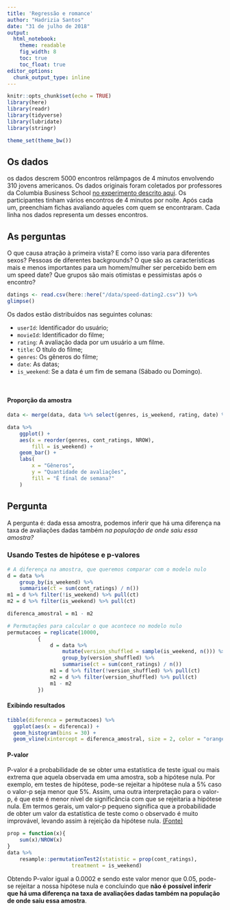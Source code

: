 ```yaml
---
title: 'Regressão e romance'
author: "Hadrizia Santos"
date: "31 de julho de 2018"
output: 
  html_notebook:
    theme: readable
    fig_width: 8
    toc: true
    toc_float: true
editor_options: 
  chunk_output_type: inline
---
```


```r
knitr::opts_chunk$set(echo = TRUE)
library(here)
library(readr)
library(tidyverse)
library(lubridate)
library(stringr)

theme_set(theme_bw())
```

## Os dados
os dados descrem 5000 encontros relâmpagos de 4 minutos envolvendo 310 jovens americanos. Os dados originais foram coletados por professores da Columbia Business School [no experimento descrito aqui](http://faculty.chicagobooth.edu/emir.kamenica/documents/genderDifferences.pdf). Os participantes tinham vários encontros de 4 minutos por noite. Após cada um, preenchiam fichas avaliando aqueles com quem se encontraram. Cada linha nos dados representa um desses encontros.

## As perguntas
O que causa atração à primeira vista? E como isso varia para diferentes sexos? Pessoas de diferentes backgrounds? O que são as características mais e menos importantes para um homem/mulher ser percebido bem em um speed date? Que grupos são mais otimistas e pessimistas após o encontro?


```r
datings <- read.csv(here::here("/data/speed-dating2.csv")) %>%
glimpse()
```

Os dados estão distribuídos nas seguintes colunas:

* `userId`: Identificador do usuário;
* `movieId`: Identificador do filme;
* `rating`: A avaliação dada por um usuário a um filme.
* `title`: O título do filme;
* `genres`: Os gêneros do filme;
* `date`: As datas;
* `is_weekend`: Se a data é um fim de semana (Sábado ou Domingo).

<br>

#### Proporção da amostra

```r
data <- merge(data, data %>% select(genres, is_weekend, rating, date) %>% group_by(date) %>% summarise(cont_ratings = n()),  by='date')

data %>%
    ggplot() + 
    aes(x = reorder(genres, cont_ratings, NROW),
        fill = is_weekend) + 
    geom_bar() + 
    labs(
        x = "Gêneros", 
        y = "Quantidade de avaliações", 
        fill = "É final de semana?"
    )

```

## Pergunta

A pergunta é: dada essa amostra, podemos inferir que há uma diferença na taxa de avaliações dadas também *na população de onde saiu essa amostra?*

### Usando Testes de hipótese e p-valores

```r
# A diferença na amostra, que queremos comparar com o modelo nulo
d = data %>% 
    group_by(is_weekend) %>% 
    summarise(ct = sum(cont_ratings) / n())
m1 = d %>% filter(!is_weekend) %>% pull(ct)
m2 = d %>% filter(is_weekend) %>% pull(ct)

diferenca_amostral = m1 - m2

# Permutações para calcular o que acontece no modelo nulo
permutacoes = replicate(10000, 
          {
              d = data %>% 
                  mutate(version_shuffled = sample(is_weekend, n())) %>% 
                  group_by(version_shuffled) %>% 
                  summarise(ct = sum(cont_ratings) / n())
              m1 = d %>% filter(!version_shuffled) %>% pull(ct)
              m2 = d %>% filter(version_shuffled) %>% pull(ct)
              m1 - m2
          })
```

#### Exibindo resultados

```r
tibble(diferenca = permutacoes) %>% 
  ggplot(aes(x = diferenca)) + 
  geom_histogram(bins = 30) + 
  geom_vline(xintercept = diferenca_amostral, size = 2, color = "orange")
```

#### P-valor

P-valor é a probabilidade de se obter uma estatística de teste igual ou mais extrema que aquela observada em uma amostra, sob a hipótese nula. Por exemplo, em testes de hipótese, pode-se rejeitar a hipótese nula a 5% caso o valor-p seja menor que 5%. Assim, uma outra interpretação para o valor-p, é que este é menor nível de significância com que se rejeitaria a hipótese nula. Em termos gerais, um valor-p pequeno significa que a probabilidade de obter um valor da estatística de teste como o observado é muito improvável, levando assim à rejeição da hipótese nula. [(Fonte)](https://pt.wikipedia.org/wiki/Valor-p)

```r
prop = function(x){
    sum(x)/NROW(x)
}
data %>% 
    resample::permutationTest2(statistic = prop(cont_ratings), 
                     treatment = is_weekend)
```

Obtendo P-valor igual a 0.0002 e sendo este valor menor que 0.05, pode-se rejeitar a nossa hipótese nula e concluindo que **não é possível inferir que há uma diferença na taxa de avaliações dadas também na população de onde saiu essa amostra**.